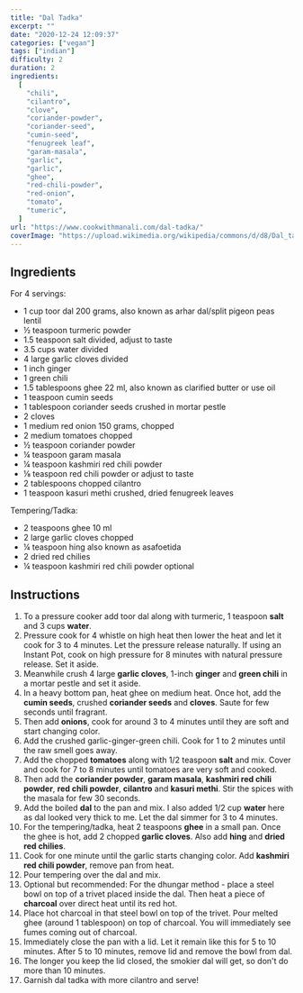 ```yaml
---
title: "Dal Tadka"
excerpt: ""
date: "2020-12-24 12:09:37"
categories: ["vegan"]
tags: ["indian"]
difficulty: 2
duration: 2
ingredients:
  [
    "chili",
    "cilantro",
    "clove",
    "coriander-powder",
    "coriander-seed",
    "cumin-seed",
    "fenugreek leaf",
    "garam-masala",
    "garlic",
    "garlic",
    "ghee",
    "red-chili-powder",
    "red-onion",
    "tomato",
    "tumeric",
  ]
url: "https://www.cookwithmanali.com/dal-tadka/"
coverImage: "https://upload.wikimedia.org/wikipedia/commons/d/d8/Dal_tadka.JPG"
---
```


## Ingredients

For 4 servings:

- 1 cup toor dal 200 grams, also known as arhar dal/split pigeon peas lentil
- ½ teaspoon turmeric powder
- 1.5 teaspoon salt divided, adjust to taste
- 3.5 cups water divided
- 4 large garlic cloves divided
- 1 inch ginger
- 1 green chili
- 1.5 tablespoons ghee 22 ml, also known as clarified butter or use oil
- 1 teaspoon cumin seeds
- 1 tablespoon coriander seeds crushed in mortar pestle
- 2 cloves
- 1 medium red onion 150 grams, chopped
- 2 medium tomatoes chopped
- ½ teaspoon coriander powder
- ¼ teaspoon garam masala
- ¼ teaspoon kashmiri red chili powder
- ⅛ teaspoon red chili powder or adjust to taste
- 2 tablespoons chopped cilantro
- 1 teaspoon kasuri methi crushed, dried fenugreek leaves

Tempering/Tadka:

- 2 teaspoons ghee 10 ml
- 2 large garlic cloves chopped
- ¼ teaspoon hing also known as asafoetida
- 2 dried red chilies
- ¼ teaspoon kashmiri red chili powder optional

## Instructions

1.  To a pressure cooker add toor dal along with turmeric, 1 teaspoon **salt** and 3 cups **water**.
2.  Pressure cook for 4 whistle on high heat then lower the heat and let it cook for 3 to 4 minutes. Let the pressure release naturally. If using an Instant Pot, cook on high pressure for 8 minutes with natural pressure release. Set it aside.
3.  Meanwhile crush 4 large **garlic cloves**, 1-inch **ginger** and **green chili** in a mortar pestle and set it aside.
4.  In a heavy bottom pan, heat ghee on medium heat. Once hot, add the **cumin seeds**, crushed **coriander seeds** and **cloves**. Saute for few seconds until fragrant.
5.  Then add **onions**, cook for around 3 to 4 minutes until they are soft and start changing color.
6.  Add the crushed garlic-ginger-green chili. Cook for 1 to 2 minutes until the raw smell goes away.
7.  Add the chopped **tomatoes** along with 1/2 teaspoon **salt** and mix. Cover and cook for 7 to 8 minutes until tomatoes are very soft and cooked.
8.  Then add the **coriander powder**, **garam masala**, **kashmiri red chili powder**, **red chili powder**, **cilantro** and **kasuri methi**. Stir the spices with the masala for few 30 seconds.
9.  Add the boiled **dal** to the pan and mix. I also added 1/2 cup **water** here as dal looked very thick to me. Let the dal simmer for 3 to 4 minutes.
10. For the tempering/tadka, heat 2 teaspoons **ghee** in a small pan. Once the ghee is hot, add 2 chopped **garlic cloves**. Also add **hing** and **dried red chilies**.
11. Cook for one minute until the garlic starts changing color. Add **kashmiri red chili powder**, remove pan from heat.
12. Pour tempering over the dal and mix.
13. Optional but recommended: For the dhungar method - place a steel bowl on top of a trivet placed inside the dal. Then heat a piece of **charcoal** over direct heat until its red hot.
14. Place hot charcoal in that steel bowl on top of the trivet. Pour melted ghee (around 1 tablespoon) on top of charcoal. You will immediately see fumes coming out of charcoal.
15. Immediately close the pan with a lid. Let it remain like this for 5 to 10 minutes. After 5 to 10 minutes, remove lid and remove the bowl from dal.
16. The longer you keep the lid closed, the smokier dal will get, so don't do more than 10 minutes.
17. Garnish dal tadka with more cilantro and serve!
